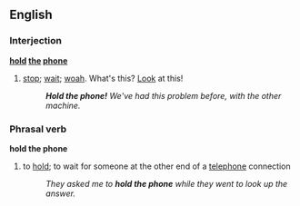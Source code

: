 ==English==

===Interjection===
'''[[hold]] [[the]] [[phone]]'''
#{{idiom}} [[stop]]; [[wait]]; [[woah]]. What's this? [[Look]] at this!
#:'''''Hold the phone!'''  We've had this problem before, with the other machine.''

===Phrasal verb===
'''hold the phone'''
#to [[hold]]; to wait for someone at the other end of a [[telephone]] connection
#:''They asked me to '''hold the phone''' while they went to look up the answer.''